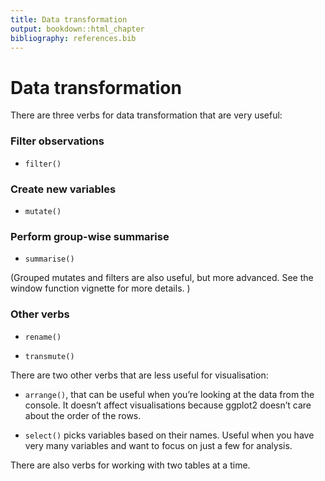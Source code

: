 ```yaml
---
title: Data transformation
output: bookdown::html_chapter
bibliography: references.bib
---
```

  
# Data transformation {#sec:dplyr}

There are three verbs for data transformation that are very useful:
  
### Filter observations

* `filter()`

### Create new variables

* `mutate()`

### Perform group-wise summarise

* `summarise()`

(Grouped mutates and filters are also useful, but more advanced. See the window function vignette for more details. )


### Other verbs

* `rename()`

* `transmute()`

There are two other verbs that are less useful for visualisation:

* `arrange()`, that can be useful when you're looking at the data from the 
  console. It doesn't affect visualisations because ggplot2 doesn't care about 
  the order of the rows. 
  
* `select()` picks variables based on their names. Useful when you have 
  very many variables and want to focus on just a few for analysis.

There are also verbs for working with two tables at a time.

